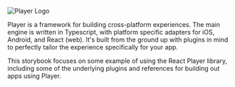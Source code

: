 
<Meta title="Welcome" />

![Player Logo](https://player-ui.github.io/latest/logo/logo-light-large.png)

Player is a framework for building cross-platform experiences. The main engine is written in Typescript, with platform specific adapters for iOS, Android, and React (web). It's built from the ground up with plugins in mind to perfectly tailor the experience specifically for your app.

This storybook focuses on some example of using the React Player library, including some of the underlying plugins and references for building out apps using Player.
